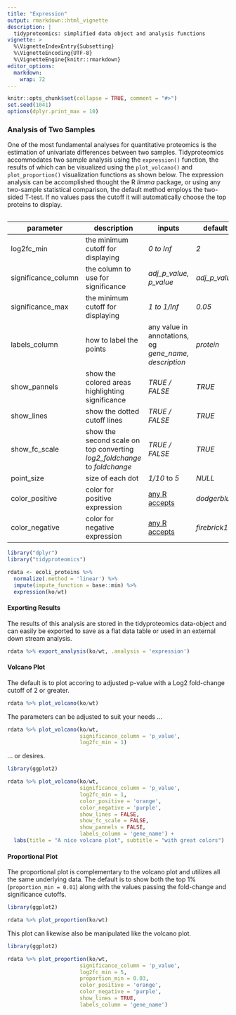 ```yaml
---
title: "Expression"
output: rmarkdown::html_vignette
description: |
  tidyproteomics: simplified data object and analysis functions
vignette: >
  %\VignetteIndexEntry{Subsetting}
  %\VignetteEncoding{UTF-8}
  %\VignetteEngine{knitr::rmarkdown}
editor_options: 
  markdown: 
    wrap: 72
---
```


```r
knitr::opts_chunk$set(collapse = TRUE, comment = "#>")
set.seed(1041)
options(dplyr.print_max = 10)
```

### Analysis of Two Samples

One of the most fundamental analyses for quantitative proteomics is the
estimation of univariate differences between two samples. Tidyproteomics
accommodates two sample analysis using the `expression()` function, the
results of which can be visualized using the `plot_volcano()` and
`plot_proportion()` visualization functions as shown below. The
expression analysis can be accomplished thought the R *limma* package,
or using any two-sample statistical comparison, the default method
employs the two-sided T-test. If no values pass the cutoff it will
automatically choose the top proteins to display.

```r

```

| parameter           | description                                                               | inputs                                                | default        |
|--------------|---------------------------|-------------------|--------------|
| log2fc_min          | the minimum cutoff for displaying                                         | *0 to Inf*                                            | *2*            |
| significance_column | the column to use for significance                                        | *adj_p\_value, p_value*                               | *adj_p\_value* |
| significance_max    | the minimum cutoff for displaying                                         | *1 to 1/Inf*                                          | *0.05*         |
| labels_column       | how to label the points                                                   | any value in annotations, eg *gene_name, description* | *protein*      |
| show_pannels        | show the colored areas highlighting significance                          | *TRUE / FALSE*                                        | *TRUE*         |
| show_lines          | show the dotted cutoff lines                                              | *TRUE / FALSE*                                        | *TRUE*         |
| show_fc_scale       | show the second scale on top converting *log2_foldchange* to *foldchange* | *TRUE / FALSE*                                        | *TRUE*         |
| point_size          | size of each dot                                                          | *1/10* to *5*                                         | *NULL*         |
| color_positive      | color for positive expression                                             | [any R accepts](https://r-charts.com/colors/)         | *dodgerblue*   |
| color_negative      | color for negative expression                                             | [any R accepts](https://r-charts.com/colors/)         | *firebrick1*   |

```r
library("dplyr")
library("tidyproteomics")

rdata <- ecoli_proteins %>% 
  normalize(.method = 'linear') %>%
  impute(impute_function = base::min) %>%
  expression(ko/wt)
```

#### Exporting Results

The results of this analysis are stored in the tidyproteomics
data-object and can easily be exported to save as a flat data table or
used in an external down stream analysis.

```r

rdata %>% export_analysis(ko/wt, .analysis = 'expression')
```

#### Volcano Plot

The default is to plot accoring to adjusted p-value with a Log2
fold-change cutoff of 2 or greater.

```r

rdata %>% plot_volcano(ko/wt)
```

The parameters can be adjusted to suit your needs ...

```r

rdata %>% plot_volcano(ko/wt,
                       significance_column = 'p_value',
                       log2fc_min = 1)
```

... or desires.

```r
library(ggplot2)

rdata %>% plot_volcano(ko/wt,
                       significance_column = 'p_value',
                       log2fc_min = 1,
                       color_positive = 'orange',
                       color_negative = 'purple',
                       show_lines = FALSE,
                       show_fc_scale = FALSE,
                       show_pannels = FALSE,
                       labels_column = 'gene_name') +
  labs(title = "A nice volcano plot", subtitle = "with great colors")
```

#### Proportional Plot

The proportional plot is complementary to the volcano plot and utilizes
all the same underlying data. The default is to show both the top 1%
(`proportion_min = 0.01`) along with the values passing the fold-change
and significance cutoffs.

```r
library(ggplot2)

rdata %>% plot_proportion(ko/wt)
```

This plot can likewise also be manipulated like the volcano plot.

```r
library(ggplot2)

rdata %>% plot_proportion(ko/wt,
                       significance_column = 'p_value',
                       log2fc_min = 5,
                       proportion_min = 0.03,
                       color_positive = 'orange',
                       color_negative = 'purple',
                       show_lines = TRUE,
                       labels_column = 'gene_name')

```
